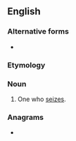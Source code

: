 ==English==

===Alternative forms===
* {{alter|en|seiser||obsolete}}

===Etymology===
{{suffix|en|seize|er}}

===Noun===
{{en-noun}}

# One who [[seize]]s.

===Anagrams===
* {{anagrams|en|a=eeirsz|-erizes|resize}}